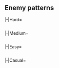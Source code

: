 {{Notice|The following enemy patterns and ship drops are autogenerated.<br>If in doubt, use tooltips to check sample sizes.}}
==Enemy patterns==
{{Section}}
<tabber>
|-|Hard=
{{Event/Map|
{{Event/MapNode|1|Hard|x=69|y=208}}
{{Event/MapNode|2|Hard|x=229|y=179}}
{{Event/MapNode|AB|Hard|x=189|y=181}}
{{Event/MapNode|A|Hard|x=134|y=172}}
{{Event/MapNode|B|Hard|x=134|y=250}}
{{Event/MapNode|C|Hard|x=201|y=288}}
{{Event/MapNode|D|Hard|x=203|y=136}}
{{Event/MapNode|E|Hard|x=273|y=98}}
{{Event/MapNode|F|Hard|x=290|y=250}}
{{Event/MapNode|G|Hard|x=336|y=98}}
{{Event/MapNode|H|Hard|x=349|y=194}}
{{Event/MapNode|I|Hard|x=376|y=253}}
{{Event/MapNode|J|Hard|x=401|y=169}}
{{Event/MapNode|K|Hard|x=401|y=302}}
{{Event/MapNode|L|Hard|x=486|y=261}}
{{Event/MapNode|M|Hard|x=565|y=298}}
{{Event/MapNode|N|Hard|x=587|y=225}}
{{Event/MapNode|O|Hard|x=464|y=114}}
{{Event/MapNode|P|Hard|x=474|y=180}}
{{Event/MapNode|Q|Hard|x=506|y=76}}
{{Event/MapNode|R|Hard|x=534|y=152}}
{{Event/MapNode|S|Hard|x=287|y=188}}
}}
<div class="scrollable" style="width:800px;max-height:400px;overflow:auto;">
{{Map/Nodes|diff=Hard|name=
|AB
|Raid
|{{TooltipSimple|Diamond|31% (6832/21955)}}
|Northern Little Sister/III
|Artillery Imp/III
|Artillery Imp/III
|Airfield Princess/VI
|Airfield Princess/VI
|Supply Depot Princess/III
|-
|AB
|Raid
|{{TooltipSimple|Diamond|30% (6538/21955)}}
|Northern Little Sister/III
|Artillery Imp/III
|Artillery Imp/III
|Airfield Princess/VII
|Airfield Princess/VI
|Supply Depot Princess/III
|-
|AB
|Raid
|{{TooltipSimple|Diamond|39% (8585/21955)}}
|Northern Little Sister/Damaged III
|Artillery Imp/III
|Artillery Imp/III
|Airfield Princess/VII
|Airfield Princess/VII
|Supply Depot Princess/Damaged III
}}
{{Map/Nodes|diff=Hard|name=
|A
|Normal
|{{TooltipSimple|Echelon|10% (183/1904)}}
|Submarine Yo-Class/Elite
|Submarine Yo-Class
|Submarine Yo-Class
|-
|A
|Normal
|{{TooltipSimple|Echelon|24% (465/1904)}}<br>{{TooltipSimple|Line Abreast|11% (212/1904)}}
|Submarine Yo-Class/Elite
|Submarine Yo-Class/Elite
|Submarine Yo-Class/Elite
|-
|A
|Normal
|{{TooltipSimple|Echelon|29% (554/1904)}}<br>{{TooltipSimple|Line Abreast|26% (490/1904)}}
|Submarine Yo-Class/Flagship
|Submarine Yo-Class/Elite
|Submarine Yo-Class/Elite
}}
{{Map/Nodes|diff=Hard|name=
|B
|Normal
|{{TooltipSimple|Line Ahead|40% (3248/8121)}}
|Heavy Cruiser Ri-Class/Flagship
|Light Carrier Nu-Class/Kai Flagship IV
|Light Cruiser Ho-Class/Flagship
|Destroyer I-Class/Late Model
|Destroyer I-Class/Late Model
|Destroyer I-Class/Late Model
|-
|B
|Normal
|{{TooltipSimple|Diamond|30% (2433/8121)}}
|Light Carrier Nu-Class/Kai Flagship IV
|Heavy Cruiser Ri-Class/Flagship
|Light Cruiser Ho-Class/Flagship
|Destroyer I-Class/Late Model
|Destroyer I-Class/Late Model
|Destroyer I-Class/Late Model
|-
|B
|Normal
|{{TooltipSimple|Vanguard|30% (2440/8121)}}
|Heavy Cruiser Ri-Class/Flagship
|Light Carrier Nu-Class/Kai Flagship IV
|Light Carrier Nu-Class/Kai Flagship IV
|Destroyer I-Class/Late Model
|Destroyer I-Class/Late Model
|Destroyer I-Class/Late Model
}}
{{Map/Nodes|diff=Hard|name=
|C
|Normal
|{{TooltipSimple|Echelon|23% (150/655)}}<br>{{TooltipSimple|Line Abreast|29% (187/655)}}
|Submarine Yo-Class/Flagship
|Submarine Ka-Class/Elite
|Submarine Ka-Class/Elite
|-
|C
|Normal
|{{TooltipSimple|Echelon|24% (160/655)}}<br>{{TooltipSimple|Line Abreast|24% (158/655)}}
|Submarine Yo-Class/Flagship
|Submarine Yo-Class/Elite
|Submarine Ka-Class/Elite
|Submarine Ka-Class/Elite
}}
{{Map/Nodes|diff=Hard|name=
|D
|Normal
|{{TooltipSimple|Vanguard|29% (521/1768)}}
|Heavy Cruiser Ri-Class/Flagship
|Light Cruiser Ho-Class/Flagship
|Light Carrier Nu-Class/Kai Flagship IV
|Destroyer I-Class/Late Model
|Destroyer I-Class/Late Model
|Destroyer I-Class/Late Model
|-
|D
|Normal
|{{TooltipSimple|Line Ahead|41% (733/1768)}}
|Heavy Cruiser Ri-Class/Flagship
|Light Carrier Nu-Class/Kai Flagship IV
|Light Cruiser Ho-Class/Flagship
|Destroyer I-Class/Late Model
|Destroyer I-Class/Late Model
|Destroyer I-Class/Late Model
|-
|D
|Normal
|{{TooltipSimple|Diamond|29% (514/1768)}}
|Light Carrier Nu-Class/Kai Flagship IV
|Heavy Cruiser Ri-Class/Flagship
|Light Cruiser Ho-Class/Flagship
|Destroyer I-Class/Late Model
|Destroyer I-Class/Late Model
|Destroyer I-Class/Late Model
}}
{{Map/Nodes|diff=Hard|name=
|E
|Defense
|{{TooltipSimple|Diamond|29% (401/1365)}}
|Northern Little Sister/III
|Artillery Imp/III
|Artillery Imp/III
|Airfield Princess/VI
|Airfield Princess/VI
|Supply Depot Princess/III
|-
|E
|Defense
|{{TooltipSimple|Diamond|50% (678/1365)}}
|Northern Little Sister/III
|Artillery Imp/III
|Artillery Imp/III
|Airfield Princess/VII
|Airfield Princess/VI
|Supply Depot Princess/III
|-
|E
|Defense
|{{TooltipSimple|Diamond|21% (286/1365)}}
|Northern Little Sister/Damaged III
|Artillery Imp/III
|Artillery Imp/III
|Airfield Princess/VII
|Airfield Princess/VII
|Supply Depot Princess/Damaged III
}}
{{Map/Nodes|diff=Hard|name=
|G
|Defense
|{{TooltipSimple|Diamond|29% (108/369)}}
|Northern Little Sister/III
|Artillery Imp/III
|Artillery Imp/III
|Airfield Princess/VI
|Airfield Princess/VI
|Supply Depot Princess/III
|-
|G
|Defense
|{{TooltipSimple|Diamond|49% (181/369)}}
|Northern Little Sister/III
|Artillery Imp/III
|Artillery Imp/III
|Airfield Princess/VII
|Airfield Princess/VI
|Supply Depot Princess/III
|-
|G
|Defense
|{{TooltipSimple|Diamond|22% (80/369)}}
|Northern Little Sister/Damaged III
|Artillery Imp/III
|Artillery Imp/III
|Airfield Princess/VII
|Airfield Princess/VII
|Supply Depot Princess/Damaged III
}}
{{Map/Nodes|diff=Hard|name=
|I
|Defense
|{{TooltipSimple|Diamond|26% (2190/8288)}}
|Northern Little Sister/III
|Artillery Imp/III
|Artillery Imp/III
|Airfield Princess/VI
|Airfield Princess/VI
|Supply Depot Princess/III
|-
|I
|Defense
|{{TooltipSimple|Diamond|43% (3556/8288)}}
|Northern Little Sister/III
|Artillery Imp/III
|Artillery Imp/III
|Airfield Princess/VII
|Airfield Princess/VI
|Supply Depot Princess/III
|-
|I
|Defense
|{{TooltipSimple|Diamond|31% (2542/8288)}}
|Northern Little Sister/Damaged III
|Artillery Imp/III
|Artillery Imp/III
|Airfield Princess/VII
|Airfield Princess/VII
|Supply Depot Princess/Damaged III
}}
{{Map/Nodes|diff=Hard|name=
|J
|Normal
|{{TooltipSimple|Diamond|30% (4370/14556)}}
|Standard Carrier Wo-Class/Kai Flagship IV
|Light Carrier Nu-Class/Kai Flagship III
|Heavy Cruiser Ri-Class/Flagship
|Light Cruiser Tsu-Class/Elite
|Destroyer Ro-Class/Late Model
|Destroyer Ro-Class/Late Model
|-
|J
|Normal
|{{TooltipSimple|Diamond|35% (5059/14556)}}
|Standard Carrier Wo-Class/Kai Flagship IV
|Light Carrier Nu-Class/Kai Flagship III
|Light Carrier Nu-Class/Kai Flagship III
|Light Cruiser Tsu-Class/Elite
|Destroyer Ro-Class/Late Model
|Destroyer Ro-Class/Late Model
|-
|J
|Normal
|{{TooltipSimple|Diamond|35% (5127/14556)}}
|Standard Carrier Wo-Class/Kai Flagship IV
|Standard Carrier Wo-Class/Kai Flagship IV
|Light Carrier Nu-Class/Kai Flagship III
|Light Cruiser Tsu-Class/Elite
|Destroyer Ro-Class/Late Model
|Destroyer Ro-Class/Late Model
}}
{{Map/Nodes|diff=Hard|name=
|K
|Normal
|{{TooltipSimple|Line Ahead|21% (385/1849)}}<br>{{TooltipSimple|Vanguard|16% (304/1849)}}
|Heavy Cruiser Ri-Class/Flagship
|Heavy Cruiser Ri-Class/Flagship
|Light Cruiser He-Class/Flagship
|Destroyer I-Class/Late Model
|Destroyer I-Class
|Destroyer I-Class
|-
|K
|Normal
|{{TooltipSimple|Line Ahead|43% (790/1849)}}<br>{{TooltipSimple|Vanguard|20% (370/1849)}}
|Heavy Cruiser Ri-Class/Flagship
|Heavy Cruiser Ri-Class/Flagship
|Light Cruiser He-Class/Flagship
|Destroyer I-Class/Late Model Elite
|Destroyer I-Class/Late Model
|Destroyer I-Class/Late Model
}}
{{Map/Nodes|diff=Hard|name=
|L
|Normal
|{{TooltipSimple|Line Ahead|21% (1790/8559)}}<br>{{TooltipSimple|Double Line|14% (1175/8559)}}
|Battleship Ta-Class/Flagship
|Battleship Ta-Class/Flagship
|Light Carrier Nu-Class/Kai Elite III
|Light Cruiser Tsu-Class/Elite
|Destroyer Ro-Class/Late Model
|Destroyer Ro-Class/Late Model
|-
|L
|Normal
|{{TooltipSimple|Line Ahead|51% (4345/8559)}}<br>{{TooltipSimple|Double Line|15% (1249/8559)}}
|Battleship Ta-Class/Flagship
|Battleship Ta-Class/Flagship
|Light Carrier Nu-Class/Kai Flagship IV
|Light Cruiser Tsu-Class/Elite
|Destroyer Ro-Class/Late Model
|Destroyer Ro-Class/Late Model
}}
{{Map/Nodes|diff=Hard|name=
|N
|Boss
|{{TooltipSimple|Cruising<br>Formation 4|59% (2689/4552)}}
|Heavy Cruiser Princess/VII
|Battleship Ta-Class/Flagship
|Light Carrier Nu-Class/Kai Flagship II
|Light Cruiser Tsu-Class/Elite
|Destroyer Ro-Class/Late Model
|Destroyer Ro-Class/Late Model
|Light Cruiser Ho-Class/Flagship
|Destroyer Ro-Class/Late Model
|Destroyer Ro-Class/Late Model
|Destroyer Ro-Class/Late Model
|Destroyer I-Class/Late Model
|Destroyer I-Class/Late Model
|-
|N
|Boss/Final
|{{TooltipSimple|Cruising<br>Formation 4|41% (1863/4552)}}
|Heavy Cruiser Princess/VIII
|Battleship Ta-Class/Flagship
|Light Carrier Nu-Class/Kai Flagship II
|Heavy Cruiser Ne-Class/Elite
|Heavy Cruiser Ne-Class/Elite
|Light Cruiser Tsu-Class/Elite
|Light Cruiser Ho-Class/Flagship
|Light Cruiser Tsu-Class/Elite
|Destroyer Na-Class/Late Model Elite
|Destroyer Na-Class/Late Model Elite
|Destroyer Ro-Class/Late Model
|Destroyer Ro-Class/Late Model
}}
{{Map/Nodes|diff=Hard|name=
|O
|Normal
|{{TooltipSimple|Line Ahead|70% (2870/4108)}}<br>{{TooltipSimple|Double Line|30% (1238/4108)}}
|Battleship Ru-Class/Flagship
|Battleship Ru-Class/Flagship
|Light Carrier Nu-Class/Kai Flagship IV
|Light Cruiser He-Class/Flagship
|Destroyer Ro-Class/Late Model
|Destroyer Ro-Class/Late Model
}}
{{Map/Nodes|diff=Hard|name=
|P
|Defense
|{{TooltipSimple|Diamond|19% (1995/10323)}}
|Northern Little Sister/III
|Artillery Imp/III
|Artillery Imp/III
|Airfield Princess/VI
|Airfield Princess/VI
|Supply Depot Princess/III
|-
|P
|Defense
|{{TooltipSimple|Diamond|33% (3359/10323)}}
|Northern Little Sister/III
|Artillery Imp/III
|Artillery Imp/III
|Airfield Princess/VII
|Airfield Princess/VI
|Supply Depot Princess/III
|-
|P
|Defense
|{{TooltipSimple|Diamond|48% (4969/10323)}}
|Northern Little Sister/Damaged III
|Artillery Imp/III
|Artillery Imp/III
|Airfield Princess/VII
|Airfield Princess/VII
|Supply Depot Princess/Damaged III
}}
{{Map/Nodes|diff=Hard|name=
|R
|Boss
|{{TooltipSimple|Cruising<br>Formation 4|62% (4536/7274)}}
|Northern Little Sister/III
|Artillery Imp/II
|Airfield Princess/VII
|Supply Depot Princess/III
|Supply Depot Princess/III
|Transport Ship Wa-Class/Elite
|Light Cruiser Ho-Class/Flagship
|Destroyer Na-Class/Late Model Elite
|Destroyer Na-Class/Late Model Elite
|PT Imp Pack/IV
|PT Imp Pack/IV
|Transport Ship Wa-Class/Elite
|-
|R
|Boss/Final
|{{TooltipSimple|Cruising<br>Formation 4|38% (2738/7274)}}
|Northern Little Sister/Damaged III
|Artillery Imp/III
|Artillery Imp/III
|Airfield Princess/VII
|Supply Depot Princess/Damaged III
|Transport Ship Wa-Class/Flagship
|Light Cruiser Ho-Class/Flagship
|Light Cruiser Tsu-Class/Elite
|Destroyer Na-Class/Late Model Elite
|Destroyer Na-Class/Late Model Elite
|PT Imp Pack/IV
|PT Imp Pack/IV
}}
{{Map/Nodes|diff=Hard|name=
|S
|Normal
|{{TooltipSimple|Echelon|26% (4643/18070)}}
|Submarine Yo-Class/Elite
|Submarine Yo-Class/Elite
|Submarine Yo-Class/Elite
|-
|S
|Normal
|{{TooltipSimple|Echelon|25% (4510/18070)}}
|Submarine Yo-Class/Flagship
|Submarine Yo-Class/Elite
|Submarine Yo-Class/Elite
|-
|S
|Normal
|{{TooltipSimple|Echelon|25% (4470/18070)}}
|Submarine Yo-Class/Flagship
|Submarine Yo-Class/Elite
|Submarine Yo-Class/Elite
|Submarine Yo-Class/Elite
|-
|S
|Normal
|{{TooltipSimple|Echelon|25% (4447/18070)}}
|Submarine Yo-Class/Flagship
|Submarine Yo-Class/Flagship
|Submarine Yo-Class/Elite
|Submarine Yo-Class/Elite
}}
</div> <!-- overflow -->
|-|Medium=
{{Event/Map|
{{Event/MapNode|1|Medium|x=69|y=208}}
{{Event/MapNode|2|Medium|x=229|y=179}}
{{Event/MapNode|AB|Medium|x=189|y=181}}
{{Event/MapNode|A|Medium|x=134|y=172}}
{{Event/MapNode|B|Medium|x=134|y=250}}
{{Event/MapNode|C|Medium|x=201|y=288}}
{{Event/MapNode|D|Medium|x=203|y=136}}
{{Event/MapNode|E|Medium|x=273|y=98}}
{{Event/MapNode|F|Medium|x=290|y=250}}
{{Event/MapNode|G|Medium|x=336|y=98}}
{{Event/MapNode|H|Medium|x=349|y=194}}
{{Event/MapNode|I|Medium|x=376|y=253}}
{{Event/MapNode|J|Medium|x=401|y=169}}
{{Event/MapNode|K|Medium|x=401|y=302}}
{{Event/MapNode|L|Medium|x=486|y=261}}
{{Event/MapNode|M|Medium|x=565|y=298}}
{{Event/MapNode|N|Medium|x=587|y=225}}
{{Event/MapNode|O|Medium|x=464|y=114}}
{{Event/MapNode|P|Medium|x=474|y=180}}
{{Event/MapNode|Q|Medium|x=506|y=76}}
{{Event/MapNode|R|Medium|x=534|y=152}}
{{Event/MapNode|S|Medium|x=287|y=188}}
}}
<div class="scrollable" style="width:800px;max-height:400px;overflow:auto;">
{{Map/Nodes|diff=Medium|name=
|AB
|Raid
|{{TooltipSimple|Diamond|29% (898/3049)}}
|Northern Little Sister/II
|Artillery Imp
|Artillery Imp
|Airfield Princess/V
|Airfield Princess/V
|Supply Depot Princess/III
|-
|AB
|Raid
|{{TooltipSimple|Diamond|32% (964/3049)}}
|Northern Little Sister/II
|Artillery Imp
|Artillery Imp
|Airfield Princess/VI
|Airfield Princess/V
|Supply Depot Princess/III
|-
|AB
|Raid
|{{TooltipSimple|Diamond|39% (1187/3049)}}
|Northern Little Sister/Damaged II
|Artillery Imp
|Artillery Imp
|Airfield Princess/VI
|Airfield Princess/VI
|Supply Depot Princess/Damaged III
}}
{{Map/Nodes|diff=Medium|name=
|A
|Normal
|{{TooltipSimple|Echelon|17% (58/336)}}
|Submarine Yo-Class/Elite
|Submarine Ka-Class
|Submarine Ka-Class
|-
|A
|Normal
|{{TooltipSimple|Echelon|22% (74/336)}}<br>{{TooltipSimple|Line Abreast|15% (52/336)}}
|Submarine Yo-Class/Elite
|Submarine Yo-Class
|Submarine Yo-Class
|-
|A
|Normal
|{{TooltipSimple|Echelon|10% (32/336)}}<br>{{TooltipSimple|Line Abreast|26% (86/336)}}
|Submarine Yo-Class/Elite
|Submarine Yo-Class/Elite
|Submarine Yo-Class/Elite
|-
|A
|Normal
|{{TooltipSimple|Line Abreast|10% (34/336)}}
|Submarine Yo-Class/Flagship
|Submarine Yo-Class/Elite
|Submarine Yo-Class/Elite
}}
{{Map/Nodes|diff=Medium|name=
|B
|Normal
|{{TooltipSimple|Line Ahead|38% (427/1112)}}<br>{{TooltipSimple|Vanguard|29% (320/1112)}}
|Heavy Cruiser Ri-Class/Flagship
|Light Carrier Nu-Class/Kai Elite III
|Light Cruiser Ho-Class/Flagship
|Destroyer I-Class/Late Model
|Destroyer I-Class
|Destroyer I-Class
|-
|B
|Normal
|{{TooltipSimple|Diamond|33% (365/1112)}}
|Light Carrier Nu-Class/Kai Elite III
|Light Carrier Nu-Class/Kai Elite III
|Light Cruiser Ho-Class/Flagship
|Destroyer I-Class/Late Model
|Destroyer I-Class
|Destroyer I-Class
}}
{{Map/Nodes|diff=Medium|name=
|C
|Normal
|{{TooltipSimple|Echelon|13% (20/151)}}<br>{{TooltipSimple|Line Abreast|17% (25/151)}}
|Submarine Yo-Class/Flagship
|Submarine Ka-Class/Elite
|Submarine Ka-Class/Elite
|-
|C
|Normal
|{{TooltipSimple|Echelon|17% (25/151)}}<br>{{TooltipSimple|Line Abreast|17% (25/151)}}
|Submarine Yo-Class/Elite
|Submarine Yo-Class
|Submarine Ka-Class
|Submarine Ka-Class
|-
|C
|Normal
|{{TooltipSimple|Echelon|18% (27/151)}}<br>{{TooltipSimple|Line Abreast|19% (29/151)}}
|Submarine Yo-Class/Elite
|Submarine Yo-Class/Elite
|Submarine Ka-Class
|Submarine Ka-Class
}}
{{Map/Nodes|diff=Medium|name=
|D
|Normal
|{{TooltipSimple|Line Ahead|42% (132/313)}}<br>{{TooltipSimple|Diamond|30% (94/313)}}<br>{{TooltipSimple|Vanguard|28% (87/313)}}
|Heavy Cruiser Ri-Class/Flagship
|Light Carrier Nu-Class/Kai Elite III
|Light Cruiser Ho-Class/Flagship
|Destroyer I-Class/Late Model
|Destroyer I-Class
|Destroyer I-Class
}}
{{Map/Nodes|diff=Medium|name=
|E
|Defense
|{{TooltipSimple|Diamond|33% (80/245)}}
|Northern Little Sister/II
|Artillery Imp
|Artillery Imp
|Airfield Princess/V
|Airfield Princess/V
|Supply Depot Princess/III
|-
|E
|Defense
|{{TooltipSimple|Diamond|49% (119/245)}}
|Northern Little Sister/II
|Artillery Imp
|Artillery Imp
|Airfield Princess/VI
|Airfield Princess/V
|Supply Depot Princess/III
|-
|E
|Defense
|{{TooltipSimple|Diamond|19% (46/245)}}
|Northern Little Sister/Damaged II
|Artillery Imp
|Artillery Imp
|Airfield Princess/VI
|Airfield Princess/VI
|Supply Depot Princess/Damaged III
}}
{{Map/Nodes|diff=Medium|name=
|G
|Defense
|{{TooltipSimple|Diamond|22% (17/77)}}
|Northern Little Sister/II
|Artillery Imp
|Artillery Imp
|Airfield Princess/V
|Airfield Princess/V
|Supply Depot Princess/III
|-
|G
|Defense
|{{TooltipSimple|Diamond|52% (40/77)}}
|Northern Little Sister/II
|Artillery Imp
|Artillery Imp
|Airfield Princess/VI
|Airfield Princess/V
|Supply Depot Princess/III
|-
|G
|Defense
|{{TooltipSimple|Diamond|26% (20/77)}}
|Northern Little Sister/Damaged II
|Artillery Imp
|Artillery Imp
|Airfield Princess/VI
|Airfield Princess/VI
|Supply Depot Princess/Damaged III
}}
{{Map/Nodes|diff=Medium|name=
|I
|Defense
|{{TooltipSimple|Diamond|28% (232/825)}}
|Northern Little Sister/II
|Artillery Imp
|Artillery Imp
|Airfield Princess/V
|Airfield Princess/V
|Supply Depot Princess/III
|-
|I
|Defense
|{{TooltipSimple|Diamond|52% (431/825)}}
|Northern Little Sister/II
|Artillery Imp
|Artillery Imp
|Airfield Princess/VI
|Airfield Princess/V
|Supply Depot Princess/III
|-
|I
|Defense
|{{TooltipSimple|Diamond|20% (162/825)}}
|Northern Little Sister/Damaged II
|Artillery Imp
|Artillery Imp
|Airfield Princess/VI
|Airfield Princess/VI
|Supply Depot Princess/Damaged III
}}
{{Map/Nodes|diff=Medium|name=
|J
|Normal
|{{TooltipSimple|Diamond|30% (892/2938)}}
|Standard Carrier Wo-Class/Flagship IV
|Light Carrier Nu-Class/Flagship II
|Heavy Cruiser Ri-Class/Elite
|Light Cruiser Tsu-Class
|Destroyer I-Class/Late Model
|Destroyer I-Class/Late Model
|-
|J
|Normal
|{{TooltipSimple|Diamond|20% (588/2938)}}
|Standard Carrier Wo-Class/Flagship IV
|Light Carrier Nu-Class/Elite II
|Light Carrier Nu-Class/Elite II
|Light Cruiser Tsu-Class
|Destroyer I-Class
|Destroyer I-Class
|-
|J
|Normal
|{{TooltipSimple|Diamond|24% (714/2938)}}
|Standard Carrier Wo-Class/Flagship IV
|Light Carrier Nu-Class/Flagship II
|Light Carrier Nu-Class/Flagship II
|Light Cruiser Tsu-Class
|Destroyer I-Class/Late Model
|Destroyer I-Class/Late Model
|-
|J
|Normal
|{{TooltipSimple|Diamond|25% (744/2938)}}
|Standard Carrier Wo-Class/Flagship IV
|Standard Carrier Wo-Class/Flagship IV
|Light Carrier Nu-Class/Flagship II
|Light Cruiser Tsu-Class
|Destroyer I-Class/Late Model
|Destroyer I-Class/Late Model
}}
{{Map/Nodes|diff=Medium|name=
|K
|Normal
|{{TooltipSimple|Line Ahead|24% (57/234)}}<br>{{TooltipSimple|Vanguard|13% (31/234)}}
|Heavy Cruiser Ri-Class/Flagship
|Heavy Cruiser Ri-Class/Elite
|Light Cruiser Ho-Class/Elite
|Destroyer I-Class/Late Model
|Destroyer I-Class
|Destroyer I-Class
|-
|K
|Normal
|{{TooltipSimple|Line Ahead|37% (87/234)}}<br>{{TooltipSimple|Vanguard|25% (59/234)}}
|Heavy Cruiser Ri-Class/Flagship
|Heavy Cruiser Ri-Class/Flagship
|Light Cruiser He-Class/Flagship
|Destroyer I-Class/Late Model
|Destroyer I-Class
|Destroyer I-Class
}}
{{Map/Nodes|diff=Medium|name=
|L
|Normal
|{{TooltipSimple|Line Ahead|19% (173/902)}}<br>{{TooltipSimple|Double Line|15% (136/902)}}
|Battleship Ta-Class/Elite
|Battleship Ta-Class/Elite
|Light Carrier Nu-Class/Kai Elite III
|Light Cruiser Tsu-Class
|Destroyer I-Class/Late Model
|Destroyer I-Class/Late Model
|-
|L
|Normal
|{{TooltipSimple|Line Ahead|53% (478/902)}}<br>{{TooltipSimple|Double Line|13% (115/902)}}
|Battleship Ta-Class/Flagship
|Battleship Ta-Class/Flagship
|Light Carrier Nu-Class/Kai Elite III
|Light Cruiser Tsu-Class
|Destroyer I-Class/Late Model
|Destroyer I-Class/Late Model
}}
{{Map/Nodes|diff=Medium|name=
|N
|Boss
|{{TooltipSimple|Cruising<br>Formation 4|67% (444/662)}}
|Heavy Cruiser Princess/III
|Battleship Ta-Class/Elite
|Light Carrier Nu-Class/Kai Elite II
|Light Cruiser Tsu-Class
|Destroyer Ro-Class/Late Model
|Destroyer Ro-Class/Late Model
|Light Cruiser Ho-Class/Flagship
|Destroyer Ro-Class/Late Model
|Destroyer Ro-Class/Late Model
|Destroyer I-Class
|Destroyer I-Class
|Destroyer I-Class
|-
|N
|Boss/Final
|{{TooltipSimple|Cruising<br>Formation 4|33% (218/662)}}
|Heavy Cruiser Princess/VI
|Battleship Ta-Class/Elite
|Light Carrier Nu-Class/Kai Elite II
|Light Cruiser Tsu-Class/Elite
|Heavy Cruiser Ne-Class
|Heavy Cruiser Ne-Class
|Light Cruiser Ho-Class/Flagship
|Destroyer Na-Class/Late Model Elite
|Destroyer Ro-Class/Late Model
|Destroyer Ro-Class/Late Model
|Destroyer I-Class
|Destroyer I-Class
}}
{{Map/Nodes|diff=Medium|name=
|O
|Normal
|{{TooltipSimple|Line Ahead|31% (448/1448)}}<br>{{TooltipSimple|Double Line|13% (188/1448)}}
|Battleship Ru-Class/Elite
|Battleship Ru-Class/Elite
|Light Carrier Nu-Class/Kai Elite III
|Light Cruiser He-Class/Flagship
|Destroyer Ro-Class/Late Model
|Destroyer Ro-Class/Late Model
|-
|O
|Normal
|{{TooltipSimple|Line Ahead|34% (495/1448)}}<br>{{TooltipSimple|Double Line|22% (317/1448)}}
|Battleship Ru-Class/Flagship
|Battleship Ru-Class/Flagship
|Light Carrier Nu-Class/Kai Elite III
|Light Cruiser He-Class/Flagship
|Destroyer Ro-Class/Late Model
|Destroyer Ro-Class/Late Model
}}
{{Map/Nodes|diff=Medium|name=
|P
|Defense
|{{TooltipSimple|Diamond|20% (444/2234)}}
|Northern Little Sister/II
|Artillery Imp
|Artillery Imp
|Airfield Princess/V
|Airfield Princess/V
|Supply Depot Princess/III
|-
|P
|Defense
|{{TooltipSimple|Diamond|35% (788/2234)}}
|Northern Little Sister/II
|Artillery Imp
|Artillery Imp
|Airfield Princess/VI
|Airfield Princess/V
|Supply Depot Princess/III
|-
|P
|Defense
|{{TooltipSimple|Diamond|45% (1002/2234)}}
|Northern Little Sister/Damaged II
|Artillery Imp
|Artillery Imp
|Airfield Princess/VI
|Airfield Princess/VI
|Supply Depot Princess/Damaged III
}}
{{Map/Nodes|diff=Medium|name=
|R
|Boss
|{{TooltipSimple|Cruising<br>Formation 4|68% (1054/1552)}}
|Northern Little Sister/II
|Artillery Imp
|Airfield Princess/VI
|Supply Depot Princess/III
|Transport Ship Wa-Class/Elite
|Transport Ship Wa-Class/Elite
|Light Cruiser Ho-Class/Flagship
|Destroyer Na-Class/Late Model
|Destroyer Na-Class/Late Model
|PT Imp Pack/III
|PT Imp Pack/III
|Transport Ship Wa-Class
|-
|R
|Boss/Final
|{{TooltipSimple|Cruising<br>Formation 4|32% (498/1552)}}
|Northern Little Sister/Damaged II
|Artillery Imp
|Artillery Imp
|Airfield Princess/VI
|Supply Depot Princess/Damaged II
|Transport Ship Wa-Class/Elite
|Light Cruiser Ho-Class/Flagship
|Light Cruiser Tsu-Class
|Destroyer Na-Class/Late Model Elite
|Destroyer Na-Class/Late Model Elite
|PT Imp Pack/III
|PT Imp Pack/III
}}
{{Map/Nodes|diff=Medium|name=
|S
|Normal
|{{TooltipSimple|Echelon|16% (451/2844)}}<br>{{TooltipSimple|Line Abreast|15% (429/2844)}}
|Submarine Yo-Class/Elite
|Submarine Yo-Class
|Submarine Yo-Class
|-
|S
|Normal
|{{TooltipSimple|Echelon|19% (546/2844)}}<br>{{TooltipSimple|Line Abreast|20% (557/2844)}}
|Submarine Yo-Class/Elite
|Submarine Yo-Class/Elite
|Submarine Yo-Class
|-
|S
|Normal
|{{TooltipSimple|Echelon|20% (583/2844)}}
|Submarine Yo-Class/Elite
|Submarine Yo-Class/Elite
|Submarine Yo-Class/Elite
|-
|S
|Normal
|{{TooltipSimple|Echelon|10% (278/2844)}}
|Submarine Yo-Class/Flagship
|Submarine Yo-Class/Elite
|Submarine Yo-Class/Elite
}}
</div> <!-- overflow -->
|-|Easy=
{{Event/Map|
{{Event/MapNode|1|Easy|x=69|y=208}}
{{Event/MapNode|2|Easy|x=229|y=179}}
{{Event/MapNode|AB|Easy|x=189|y=181}}
{{Event/MapNode|A|Easy|x=134|y=172}}
{{Event/MapNode|B|Easy|x=134|y=250}}
{{Event/MapNode|C|Easy|x=201|y=288}}
{{Event/MapNode|D|Easy|x=203|y=136}}
{{Event/MapNode|E|Easy|x=273|y=98}}
{{Event/MapNode|F|Easy|x=290|y=250}}
{{Event/MapNode|G|Easy|x=336|y=98}}
{{Event/MapNode|H|Easy|x=349|y=194}}
{{Event/MapNode|I|Easy|x=376|y=253}}
{{Event/MapNode|J|Easy|x=401|y=169}}
{{Event/MapNode|K|Easy|x=401|y=302}}
{{Event/MapNode|L|Easy|x=486|y=261}}
{{Event/MapNode|M|Easy|x=565|y=298}}
{{Event/MapNode|N|Easy|x=587|y=225}}
{{Event/MapNode|O|Easy|x=464|y=114}}
{{Event/MapNode|P|Easy|x=474|y=180}}
{{Event/MapNode|Q|Easy|x=506|y=76}}
{{Event/MapNode|R|Easy|x=534|y=152}}
{{Event/MapNode|S|Easy|x=287|y=188}}
}}
<div class="scrollable" style="width:800px;max-height:400px;overflow:auto;">
{{Map/Nodes|diff=Easy|name=
|AB
|Raid
|{{TooltipSimple|Diamond|14% (1425/10112)}}
|Northern Little Sister/Damaged
|Artillery Imp
|Artillery Imp
|Airfield Princess/V
|Supply Depot Princess/III
|Transport Ship Wa-Class
|-
|AB
|Raid
|{{TooltipSimple|Diamond|32% (3256/10112)}}
|Northern Little Sister/Damaged
|Artillery Imp
|Artillery Imp
|Airfield Princess/VI
|Supply Depot Princess/Damaged III
|Transport Ship Wa-Class
|-
|AB
|Raid
|{{TooltipSimple|Diamond|54% (5431/10112)}}
|Northern Little Sister/Damaged
|Artillery Imp
|Artillery Imp
|Airfield Princess/V
|Airfield Princess/V
|Supply Depot Princess/Damaged III
}}
{{Map/Nodes|diff=Easy|name=
|A
|Normal
|{{TooltipSimple|Echelon|15% (191/1241)}}
|Submarine Yo-Class
|Submarine Ka-Class
|Submarine Ka-Class
|-
|A
|Normal
|{{TooltipSimple|Echelon|24% (294/1241)}}<br>{{TooltipSimple|Line Abreast|16% (193/1241)}}
|Submarine Yo-Class/Elite
|Submarine Ka-Class
|Submarine Ka-Class
|-
|A
|Normal
|{{TooltipSimple|Echelon|12% (151/1241)}}<br>{{TooltipSimple|Line Abreast|23% (286/1241)}}
|Submarine Yo-Class/Elite
|Submarine Yo-Class
|Submarine Yo-Class
|-
|A
|Normal
|{{TooltipSimple|Line Abreast|10% (126/1241)}}
|Submarine Yo-Class/Elite
|Submarine Yo-Class/Elite
|Submarine Yo-Class/Elite
}}
{{Map/Nodes|diff=Easy|name=
|B
|Normal
|{{TooltipSimple|Line Ahead|35% (1118/3184)}}<br>{{TooltipSimple|Vanguard|50% (1596/3184)}}
|Light Cruiser Ho-Class/Flagship
|Destroyer I-Class/Late Model
|Destroyer I-Class/Late Model
|Destroyer I-Class
|Destroyer I-Class
|Destroyer I-Class
|-
|B
|Normal
|{{TooltipSimple|Vanguard|15% (470/3184)}}
|Heavy Cruiser Ri-Class/Flagship
|Light Carrier Nu-Class/Kai Elite III
|Light Cruiser Ho-Class/Flagship
|Destroyer I-Class/Late Model
|Destroyer I-Class
|Destroyer I-Class
}}
{{Map/Nodes|diff=Easy|name=
|C
|Normal
|{{TooltipSimple|Echelon|19% (81/416)}}
|Submarine Yo-Class
|Submarine Yo-Class
|Submarine Ka-Class
|-
|C
|Normal
|{{TooltipSimple|Echelon|33% (139/416)}}<br>{{TooltipSimple|Line Abreast|31% (131/416)}}
|Submarine Yo-Class/Elite
|Submarine Yo-Class
|Submarine Ka-Class
|Submarine Ka-Class
|-
|C
|Normal
|{{TooltipSimple|Echelon|7% (29/416)}}<br>{{TooltipSimple|Line Abreast|9% (36/416)}}
|Submarine Yo-Class/Elite
|Submarine Yo-Class/Elite
|Submarine Ka-Class
|Submarine Ka-Class
}}
{{Map/Nodes|diff=Easy|name=
|D
|Normal
|{{TooltipSimple|Line Ahead|37% (436/1166)}}<br>{{TooltipSimple|Vanguard|49% (568/1166)}}
|Light Cruiser Ho-Class/Flagship
|Destroyer I-Class/Late Model
|Destroyer I-Class/Late Model
|Destroyer I-Class
|Destroyer I-Class
|Destroyer I-Class
|-
|D
|Normal
|{{TooltipSimple|Vanguard|14% (162/1166)}}
|Heavy Cruiser Ri-Class/Flagship
|Light Carrier Nu-Class/Kai Elite III
|Light Cruiser Ho-Class/Flagship
|Destroyer I-Class/Late Model
|Destroyer I-Class
|Destroyer I-Class
}}
{{Map/Nodes|diff=Easy|name=
|E
|Defense
|{{TooltipSimple|Diamond|30% (232/778)}}
|Northern Little Sister/Damaged
|Artillery Imp
|Artillery Imp
|Airfield Princess/V
|Supply Depot Princess/III
|Transport Ship Wa-Class
|-
|E
|Defense
|{{TooltipSimple|Diamond|31% (244/778)}}
|Northern Little Sister/Damaged
|Artillery Imp
|Artillery Imp
|Airfield Princess/VI
|Supply Depot Princess/Damaged III
|Transport Ship Wa-Class
|-
|E
|Defense
|{{TooltipSimple|Diamond|39% (302/778)}}
|Northern Little Sister/Damaged
|Artillery Imp
|Artillery Imp
|Airfield Princess/V
|Airfield Princess/V
|Supply Depot Princess/Damaged III
}}
{{Map/Nodes|diff=Easy|name=
|G
|Defense
|{{TooltipSimple|Diamond|35% (105/303)}}
|Northern Little Sister/Damaged
|Artillery Imp
|Artillery Imp
|Airfield Princess/V
|Supply Depot Princess/III
|Transport Ship Wa-Class
|-
|G
|Defense
|{{TooltipSimple|Diamond|26% (80/303)}}
|Northern Little Sister/Damaged
|Artillery Imp
|Artillery Imp
|Airfield Princess/VI
|Supply Depot Princess/Damaged III
|Transport Ship Wa-Class
|-
|G
|Defense
|{{TooltipSimple|Diamond|39% (118/303)}}
|Northern Little Sister/Damaged
|Artillery Imp
|Artillery Imp
|Airfield Princess/V
|Airfield Princess/V
|Supply Depot Princess/Damaged III
}}
{{Map/Nodes|diff=Easy|name=
|H
|Select
|{{TooltipSimple|Diamond|100% (4/4)}}
|Standard Carrier Wo-Class/Flagship IV
|Light Carrier Nu-Class/Elite II
|Light Carrier Nu-Class/Elite II
|Light Cruiser Tsu-Class
|Destroyer I-Class
|Destroyer I-Class
}}
{{Map/Nodes|diff=Easy|name=
|I
|Defense
|{{TooltipSimple|Diamond|30% (818/2714)}}
|Northern Little Sister/Damaged
|Artillery Imp
|Artillery Imp
|Airfield Princess/V
|Supply Depot Princess/III
|Transport Ship Wa-Class
|-
|I
|Defense
|{{TooltipSimple|Diamond|34% (924/2714)}}
|Northern Little Sister/Damaged
|Artillery Imp
|Artillery Imp
|Airfield Princess/VI
|Supply Depot Princess/Damaged III
|Transport Ship Wa-Class
|-
|I
|Defense
|{{TooltipSimple|Diamond|36% (972/2714)}}
|Northern Little Sister/Damaged
|Artillery Imp
|Artillery Imp
|Airfield Princess/V
|Airfield Princess/V
|Supply Depot Princess/Damaged III
}}
{{Map/Nodes|diff=Easy|name=
|J
|Normal
|{{TooltipSimple|Diamond|10% (1145/11313)}}
|Standard Carrier Wo-Class/Flagship IV
|Light Carrier Nu-Class/Elite
|Heavy Cruiser Ri-Class/Elite
|Light Cruiser Tsu-Class
|Destroyer I-Class
|Destroyer I-Class
|-
|J
|Normal
|{{TooltipSimple|Diamond|20% (2239/11313)}}
|Standard Carrier Wo-Class/Flagship IV
|Light Carrier Nu-Class/Flagship II
|Heavy Cruiser Ri-Class/Elite
|Light Cruiser Tsu-Class
|Destroyer I-Class/Late Model
|Destroyer I-Class/Late Model
|-
|J
|Normal
|{{TooltipSimple|Diamond|35% (3938/11313)}}
|Standard Carrier Wo-Class/Flagship IV
|Light Carrier Nu-Class/Elite II
|Light Carrier Nu-Class/Elite
|Light Cruiser Tsu-Class
|Destroyer I-Class
|Destroyer I-Class
|-
|J
|Normal
|{{TooltipSimple|Diamond|35% (3991/11313)}}
|Standard Carrier Wo-Class/Flagship IV
|Light Carrier Nu-Class/Elite II
|Light Carrier Nu-Class/Elite II
|Light Cruiser Tsu-Class
|Destroyer I-Class
|Destroyer I-Class
}}
{{Map/Nodes|diff=Easy|name=
|K
|Normal
|{{TooltipSimple|Line Ahead|25% (176/703)}}<br>{{TooltipSimple|Vanguard|21% (149/703)}}
|Heavy Cruiser Ri-Class/Elite
|Heavy Cruiser Ri-Class/Elite
|Light Cruiser Ho-Class/Elite
|Destroyer I-Class/Late Model
|Destroyer I-Class
|Destroyer I-Class
|-
|K
|Normal
|{{TooltipSimple|Line Ahead|30% (212/703)}}<br>{{TooltipSimple|Vanguard|24% (166/703)}}
|Heavy Cruiser Ri-Class/Flagship
|Heavy Cruiser Ri-Class/Elite
|Light Cruiser Ho-Class/Elite
|Destroyer I-Class/Late Model
|Destroyer I-Class
|Destroyer I-Class
}}
{{Map/Nodes|diff=Easy|name=
|L
|Normal
|{{TooltipSimple|Double Line|24% (762/3178)}}
|Battleship Ta-Class
|Battleship Ta-Class
|Light Carrier Nu-Class/Elite
|Light Cruiser Tsu-Class
|Destroyer I-Class/Late Model
|Destroyer I-Class/Late Model
|-
|L
|Normal
|{{TooltipSimple|Line Ahead|36% (1147/3178)}}<br>{{TooltipSimple|Double Line|25% (796/3178)}}
|Battleship Ta-Class/Elite
|Battleship Ta-Class/Elite
|Light Carrier Nu-Class/Kai Elite III
|Light Cruiser Tsu-Class
|Destroyer I-Class/Late Model
|Destroyer I-Class/Late Model
|-
|L
|Normal
|{{TooltipSimple|Double Line|15% (473/3178)}}
|Battleship Ta-Class/Flagship
|Battleship Ta-Class/Flagship
|Light Carrier Nu-Class/Kai Elite III
|Light Cruiser Tsu-Class
|Destroyer I-Class/Late Model
|Destroyer I-Class/Late Model
}}
{{Map/Nodes|diff=Easy|name=
|N
|Boss
|{{TooltipSimple|Cruising<br>Formation 4|75% (1921/2554)}}
|Heavy Cruiser Princess
|Battleship Ta-Class/Elite
|Light Carrier Nu-Class/Elite III
|Light Cruiser Tsu-Class
|Destroyer I-Class
|Destroyer I-Class
|Light Cruiser Ho-Class/Flagship
|Destroyer Ro-Class/Late Model
|Destroyer I-Class
|Destroyer I-Class
|Destroyer I-Class
|Destroyer I-Class
|-
|N
|Boss/Final
|{{TooltipSimple|Cruising<br>Formation 4|25% (633/2554)}}
|Heavy Cruiser Princess/V
|Battleship Ta-Class/Elite
|Light Carrier Nu-Class/Kai Elite II
|Light Cruiser Tsu-Class
|Heavy Cruiser Ne-Class
|Destroyer I-Class
|Light Cruiser Ho-Class/Flagship
|Destroyer Ro-Class/Late Model
|Destroyer Ro-Class/Late Model
|Destroyer I-Class
|Destroyer I-Class
|Destroyer I-Class
}}
{{Map/Nodes|diff=Easy|name=
|O
|Normal
|{{TooltipSimple|Line Ahead|40% (2519/6261)}}<br>{{TooltipSimple|Double Line|20% (1240/6261)}}
|Battleship Ru-Class/Elite
|Battleship Ru-Class/Elite
|Light Carrier Nu-Class/Kai Elite III
|Destroyer Ro-Class/Late Model
|Destroyer I-Class
|Destroyer I-Class
|-
|O
|Normal
|{{TooltipSimple|Line Ahead|20% (1238/6261)}}<br>{{TooltipSimple|Double Line|20% (1264/6261)}}
|Battleship Ru-Class/Elite
|Battleship Ru-Class/Elite
|Light Carrier Nu-Class/Kai Elite III
|Light Cruiser He-Class/Flagship
|Destroyer Ro-Class/Late Model
|Destroyer Ro-Class/Late Model
}}
{{Map/Nodes|diff=Easy|name=
|P
|Defense
|{{TooltipSimple|Diamond|19% (1796/9656)}}
|Northern Little Sister/Damaged
|Artillery Imp
|Artillery Imp
|Airfield Princess/V
|Supply Depot Princess/III
|Transport Ship Wa-Class
|-
|P
|Defense
|{{TooltipSimple|Diamond|22% (2162/9656)}}
|Northern Little Sister/Damaged
|Artillery Imp
|Artillery Imp
|Airfield Princess/VI
|Supply Depot Princess/Damaged III
|Transport Ship Wa-Class
|-
|P
|Defense
|{{TooltipSimple|Diamond|59% (5698/9656)}}
|Northern Little Sister/Damaged
|Artillery Imp
|Artillery Imp
|Airfield Princess/V
|Airfield Princess/V
|Supply Depot Princess/Damaged III
}}
{{Map/Nodes|diff=Easy|name=
|R
|Boss
|{{TooltipSimple|Cruising<br>Formation 4|63% (4601/7281)}}
|Northern Little Sister
|Artillery Imp
|Supply Depot Princess
|Transport Ship Wa-Class/Elite
|Transport Ship Wa-Class
|Transport Ship Wa-Class
|Destroyer Na-Class/Late Model
|PT Imp Pack/III
|PT Imp Pack/III
|Destroyer I-Class
|Transport Ship Wa-Class
|Transport Ship Wa-Class
|-
|R
|Boss/Final
|{{TooltipSimple|Cruising<br>Formation 4|37% (2680/7281)}}
|Northern Little Sister/Damaged
|Artillery Imp
|Airfield Princess/VI
|Supply Depot Princess/Damaged
|Transport Ship Wa-Class/Elite
|Transport Ship Wa-Class/Elite
|Light Cruiser Ho-Class/Flagship
|Destroyer Na-Class/Late Model
|PT Imp Pack/III
|PT Imp Pack/III
|Transport Ship Wa-Class
|Transport Ship Wa-Class
}}
{{Map/Nodes|diff=Easy|name=
|S
|Normal
|{{TooltipSimple|Line Abreast|20% (2173/10853)}}
|Submarine Yo-Class
|Submarine Yo-Class
|Submarine Yo-Class
|-
|S
|Normal
|{{TooltipSimple|Echelon|20% (2196/10853)}}<br>{{TooltipSimple|Line Abreast|20% (2127/10853)}}
|Submarine Yo-Class/Elite
|Submarine Yo-Class
|Submarine Yo-Class
|-
|S
|Normal
|{{TooltipSimple|Echelon|20% (2191/10853)}}<br>{{TooltipSimple|Line Abreast|20% (2166/10853)}}
|Submarine Yo-Class/Elite
|Submarine Yo-Class/Elite
|Submarine Yo-Class
}}
</div> <!-- overflow -->
|-|Casual=
{{Event/Map|
{{Event/MapNode|1|Casual|x=69|y=208}}
{{Event/MapNode|2|Casual|x=229|y=179}}
{{Event/MapNode|AB|Casual|x=189|y=181}}
{{Event/MapNode|A|Casual|x=134|y=172}}
{{Event/MapNode|B|Casual|x=134|y=250}}
{{Event/MapNode|C|Casual|x=201|y=288}}
{{Event/MapNode|D|Casual|x=203|y=136}}
{{Event/MapNode|E|Casual|x=273|y=98}}
{{Event/MapNode|F|Casual|x=290|y=250}}
{{Event/MapNode|G|Casual|x=336|y=98}}
{{Event/MapNode|H|Casual|x=349|y=194}}
{{Event/MapNode|I|Casual|x=376|y=253}}
{{Event/MapNode|J|Casual|x=401|y=169}}
{{Event/MapNode|K|Casual|x=401|y=302}}
{{Event/MapNode|L|Casual|x=486|y=261}}
{{Event/MapNode|M|Casual|x=565|y=298}}
{{Event/MapNode|N|Casual|x=587|y=225}}
{{Event/MapNode|O|Casual|x=464|y=114}}
{{Event/MapNode|P|Casual|x=474|y=180}}
{{Event/MapNode|Q|Casual|x=506|y=76}}
{{Event/MapNode|R|Casual|x=534|y=152}}
{{Event/MapNode|S|Casual|x=287|y=188}}
}}
<div class="scrollable" style="width:800px;max-height:400px;overflow:auto;">
{{Map/Nodes|diff=Casual|name=
|AB
|Raid
|{{TooltipSimple|Diamond|50% (801/1590)}}
|Northern Little Sister/Damaged
|Artillery Imp
|Artillery Imp
|Airfield Princess/V
|Supply Depot Princess/III
|Transport Ship Wa-Class
|-
|AB
|Raid
|{{TooltipSimple|Diamond|50% (789/1590)}}
|Northern Little Sister/Damaged
|Artillery Imp
|Artillery Imp
|Airfield Princess/VI
|Supply Depot Princess/Damaged III
|Transport Ship Wa-Class
}}
{{Map/Nodes|diff=Casual|name=
|A
|Normal
|{{TooltipSimple|Echelon|37% (73/199)}}
|Submarine Yo-Class
|Submarine Ka-Class
|Submarine Ka-Class
|-
|A
|Normal
|{{TooltipSimple|Echelon|11% (22/199)}}<br>{{TooltipSimple|Line Abreast|35% (70/199)}}
|Submarine Yo-Class/Elite
|Submarine Ka-Class
|Submarine Ka-Class
|-
|A
|Normal
|{{TooltipSimple|Line Abreast|17% (34/199)}}
|Submarine Yo-Class/Elite
|Submarine Yo-Class
|Submarine Yo-Class
}}
{{Map/Nodes|diff=Casual|name=
|B
|Normal
|{{TooltipSimple|Vanguard|29% (148/503)}}
|Destroyer I-Class/Late Model
|Destroyer I-Class/Late Model
|Destroyer I-Class
|Destroyer I-Class
|Destroyer I-Class
|Destroyer I-Class
|-
|B
|Normal
|{{TooltipSimple|Line Ahead|40% (202/503)}}<br>{{TooltipSimple|Vanguard|30% (153/503)}}
|Light Cruiser Ho-Class/Flagship
|Destroyer I-Class/Late Model
|Destroyer I-Class/Late Model
|Destroyer I-Class
|Destroyer I-Class
|Destroyer I-Class
}}
{{Map/Nodes|diff=Casual|name=
|C
|Normal
|{{TooltipSimple|Echelon|36% (16/44)}}
|Submarine Yo-Class
|Submarine Yo-Class
|Submarine Ka-Class
|-
|C
|Normal
|{{TooltipSimple|Echelon|23% (10/44)}}<br>{{TooltipSimple|Line Abreast|41% (18/44)}}
|Submarine Yo-Class/Elite
|Submarine Yo-Class
|Submarine Ka-Class
|Submarine Ka-Class
}}
{{Map/Nodes|diff=Casual|name=
|D
|Normal
|{{TooltipSimple|Vanguard|25% (46/182)}}
|Destroyer I-Class/Late Model
|Destroyer I-Class/Late Model
|Destroyer I-Class
|Destroyer I-Class
|Destroyer I-Class
|Destroyer I-Class
|-
|D
|Normal
|{{TooltipSimple|Line Ahead|43% (78/182)}}<br>{{TooltipSimple|Vanguard|32% (58/182)}}
|Light Cruiser Ho-Class/Flagship
|Destroyer I-Class/Late Model
|Destroyer I-Class/Late Model
|Destroyer I-Class
|Destroyer I-Class
|Destroyer I-Class
}}
{{Map/Nodes|diff=Casual|name=
|E
|Defense
|{{TooltipSimple|Diamond|62% (69/111)}}
|Northern Little Sister/Damaged
|Artillery Imp
|Artillery Imp
|Airfield Princess/V
|Supply Depot Princess/III
|Transport Ship Wa-Class
|-
|E
|Defense
|{{TooltipSimple|Diamond|38% (42/111)}}
|Northern Little Sister/Damaged
|Artillery Imp
|Artillery Imp
|Airfield Princess/VI
|Supply Depot Princess/Damaged III
|Transport Ship Wa-Class
}}
{{Map/Nodes|diff=Casual|name=
|G
|Defense
|{{TooltipSimple|Diamond|68% (28/41)}}
|Northern Little Sister/Damaged
|Artillery Imp
|Artillery Imp
|Airfield Princess/V
|Supply Depot Princess/III
|Transport Ship Wa-Class
|-
|G
|Defense
|{{TooltipSimple|Diamond|32% (13/41)}}
|Northern Little Sister/Damaged
|Artillery Imp
|Artillery Imp
|Airfield Princess/VI
|Supply Depot Princess/Damaged III
|Transport Ship Wa-Class
}}
{{Map/Nodes|diff=Casual|name=
|I
|Defense
|{{TooltipSimple|Diamond|62% (255/412)}}
|Northern Little Sister/Damaged
|Artillery Imp
|Artillery Imp
|Airfield Princess/V
|Supply Depot Princess/III
|Transport Ship Wa-Class
|-
|I
|Defense
|{{TooltipSimple|Diamond|38% (157/412)}}
|Northern Little Sister/Damaged
|Artillery Imp
|Artillery Imp
|Airfield Princess/VI
|Supply Depot Princess/Damaged III
|Transport Ship Wa-Class
}}
{{Map/Nodes|diff=Casual|name=
|J
|Normal
|{{TooltipSimple|Diamond|40% (733/1835)}}
|Standard Carrier Wo-Class/Flagship IV
|Light Carrier Nu-Class/Elite
|Heavy Cruiser Ri-Class/Elite
|Light Cruiser Tsu-Class
|Destroyer I-Class
|Destroyer I-Class
|-
|J
|Normal
|{{TooltipSimple|Diamond|35% (638/1835)}}
|Standard Carrier Wo-Class/Flagship IV
|Light Carrier Nu-Class/Elite II
|Light Carrier Nu-Class/Elite
|Light Cruiser Tsu-Class
|Destroyer I-Class
|Destroyer I-Class
|-
|J
|Normal
|{{TooltipSimple|Diamond|25% (464/1835)}}
|Standard Carrier Wo-Class/Flagship IV
|Light Carrier Nu-Class/Elite II
|Light Carrier Nu-Class/Elite II
|Light Cruiser Tsu-Class
|Destroyer I-Class
|Destroyer I-Class
}}
{{Map/Nodes|diff=Casual|name=
|K
|Normal
|{{TooltipSimple|Vanguard|40% (58/145)}}
|Heavy Cruiser Ri-Class/Elite
|Heavy Cruiser Ri-Class/Elite
|Light Cruiser Ho-Class/Elite
|Destroyer I-Class
|Destroyer I-Class
|Destroyer I-Class
|-
|K
|Normal
|{{TooltipSimple|Line Ahead|38% (55/145)}}<br>{{TooltipSimple|Vanguard|22% (32/145)}}
|Heavy Cruiser Ri-Class/Elite
|Heavy Cruiser Ri-Class/Elite
|Light Cruiser Ho-Class/Elite
|Destroyer I-Class/Late Model
|Destroyer I-Class
|Destroyer I-Class
}}
{{Map/Nodes|diff=Casual|name=
|L
|Normal
|{{TooltipSimple|Double Line|51% (278/548)}}
|Battleship Ta-Class
|Battleship Ta-Class
|Light Carrier Nu-Class/Elite
|Light Cruiser Tsu-Class
|Destroyer I-Class/Late Model
|Destroyer I-Class/Late Model
|-
|L
|Normal
|{{TooltipSimple|Line Ahead|29% (159/548)}}<br>{{TooltipSimple|Double Line|20% (111/548)}}
|Battleship Ta-Class/Elite
|Battleship Ta-Class/Elite
|Light Carrier Nu-Class/Kai Elite III
|Light Cruiser Tsu-Class
|Destroyer I-Class/Late Model
|Destroyer I-Class/Late Model
}}
{{Map/Nodes|diff=Casual|name=
|N
|Boss
|{{TooltipSimple|Cruising<br>Formation 4|79% (361/456)}}
|Heavy Cruiser Princess
|Battleship Ta-Class
|Light Carrier Nu-Class
|Light Cruiser Tsu-Class
|Destroyer I-Class
|Destroyer I-Class
|Destroyer Ro-Class/Late Model
|Destroyer I-Class
|Destroyer I-Class
|Destroyer I-Class
|Destroyer I-Class
|Destroyer I-Class
|-
|N
|Boss/Final
|{{TooltipSimple|Cruising<br>Formation 4|21% (95/456)}}
|Heavy Cruiser Princess/V
|Battleship Ta-Class
|Light Carrier Nu-Class/Elite III
|Light Cruiser Tsu-Class
|Destroyer I-Class
|Destroyer I-Class
|Destroyer Ro-Class/Late Model
|Destroyer Ro-Class/Late Model
|Destroyer I-Class
|Destroyer I-Class
|Destroyer I-Class
|Destroyer I-Class
}}
{{Map/Nodes|diff=Casual|name=
|O
|Normal
|{{TooltipSimple|Double Line|56% (515/918)}}
|Battleship Ru-Class/Elite
|Battleship Ru-Class/Elite
|Light Carrier Nu-Class/Elite IV
|Destroyer Ro-Class/Late Model
|Destroyer I-Class
|Destroyer I-Class
|-
|O
|Normal
|{{TooltipSimple|Line Ahead|19% (179/918)}}<br>{{TooltipSimple|Double Line|24% (224/918)}}
|Battleship Ru-Class/Elite
|Battleship Ru-Class/Elite
|Light Carrier Nu-Class/Kai Elite III
|Destroyer Ro-Class/Late Model
|Destroyer I-Class
|Destroyer I-Class
}}
{{Map/Nodes|diff=Casual|name=
|P
|Defense
|{{TooltipSimple|Diamond|46% (736/1586)}}
|Northern Little Sister/Damaged
|Artillery Imp
|Artillery Imp
|Airfield Princess/V
|Supply Depot Princess/III
|Transport Ship Wa-Class
|-
|P
|Defense
|{{TooltipSimple|Diamond|54% (850/1586)}}
|Northern Little Sister/Damaged
|Artillery Imp
|Artillery Imp
|Airfield Princess/VI
|Supply Depot Princess/Damaged III
|Transport Ship Wa-Class
}}
{{Map/Nodes|diff=Casual|name=
|R
|Boss
|{{TooltipSimple|Cruising<br>Formation 4|75% (913/1225)}}
|Northern Little Sister
|Supply Depot Princess
|Transport Ship Wa-Class/Elite
|Transport Ship Wa-Class/Elite
|Transport Ship Wa-Class
|Transport Ship Wa-Class
|Destroyer Na-Class/Late Model
|PT Imp Pack/II
|Destroyer I-Class
|Transport Ship Wa-Class
|Transport Ship Wa-Class
|Transport Ship Wa-Class
|-
|R
|Boss/Final
|{{TooltipSimple|Cruising<br>Formation 4|25% (312/1225)}}
|Northern Little Sister/Damaged
|Artillery Imp
|Supply Depot Princess/Damaged
|Transport Ship Wa-Class/Elite
|Transport Ship Wa-Class
|Transport Ship Wa-Class
|Destroyer Na-Class/Late Model
|PT Imp Pack/II
|PT Imp Pack/II
|Destroyer I-Class
|Transport Ship Wa-Class
|Transport Ship Wa-Class
}}
{{Map/Nodes|diff=Casual|name=
|S
|Normal
|{{TooltipSimple|Line Abreast|51% (889/1750)}}
|Submarine Yo-Class
|Submarine Yo-Class
|Submarine Yo-Class
|-
|S
|Normal
|{{TooltipSimple|Echelon|30% (526/1750)}}<br>{{TooltipSimple|Line Abreast|19% (335/1750)}}
|Submarine Yo-Class/Elite
|Submarine Yo-Class
|Submarine Yo-Class
}}
</div> <!-- overflow -->
</tabber>
{{SectionEnd}}